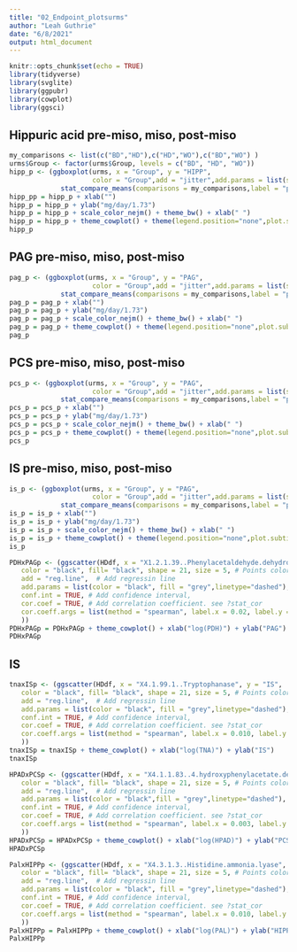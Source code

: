 ```yaml
---
title: "02_Endpoint_plotsurms"
author: "Leah Guthrie"
date: "6/8/2021"
output: html_document
---
```


```r
knitr::opts_chunk$set(echo = TRUE)
library(tidyverse)
library(svglite)
library(ggpubr)
library(cowplot)
library(ggsci)
```




## Hippuric acid pre-miso, miso, post-miso
```r
my_comparisons <- list(c("BD","HD"),c("HD","WO"),c("BD","WO") )
urms$Group <- factor(urms$Group, levels = c("BD", "HD", "WO"))
hipp_p <- (ggboxplot(urms, x = "Group", y = "HIPP",
                     color = "Group",add = "jitter",add.params = list(size = 2.5),bxp.errorbar = TRUE, subtitle = "HIPP") +
             stat_compare_means(comparisons = my_comparisons,label = "p.signif"))
hipp_pp = hipp_p + xlab("")
hipp_p = hipp_p + ylab("mg/day/1.73")
hipp_p = hipp_p + scale_color_nejm() + theme_bw() + xlab(" ") 
hipp_p = hipp_p + theme_cowplot() + theme(legend.position="none",plot.subtitle = element_text(hjust = 0.5))
hipp_p 
```


## PAG pre-miso, miso, post-miso
```r
pag_p <- (ggboxplot(urms, x = "Group", y = "PAG",
                     color = "Group",add = "jitter",add.params = list(size = 2.5),bxp.errorbar = TRUE, subtitle = "PAG") +
             stat_compare_means(comparisons = my_comparisons,label = "p.signif"))
pag_p = pag_p + xlab("")
pag_p = pag_p + ylab("mg/day/1.73")
pag_p = pag_p + scale_color_nejm() + theme_bw() + xlab(" ") 
pag_p = pag_p + theme_cowplot() + theme(legend.position="none",plot.subtitle = element_text(hjust = 0.5))
pag_p 
```

## PCS pre-miso, miso, post-miso
```r
pcs_p <- (ggboxplot(urms, x = "Group", y = "PAG",
                     color = "Group",add = "jitter",add.params = list(size = 2.5),bxp.errorbar = TRUE, subtitle = "PCS") +
             stat_compare_means(comparisons = my_comparisons,label = "p.signif"))
pcs_p = pcs_p + xlab("")
pcs_p = pcs_p + ylab("mg/day/1.73")
pcs_p = pcs_p + scale_color_nejm() + theme_bw() + xlab(" ") 
pcs_p = pcs_p + theme_cowplot() + theme(legend.position="none",plot.subtitle = element_text(hjust = 0.5))
pcs_p
```


## IS pre-miso, miso, post-miso
```r
is_p <- (ggboxplot(urms, x = "Group", y = "PAG",
                     color = "Group",add = "jitter",add.params = list(size = 2.5),bxp.errorbar = TRUE, subtitle = "IS") +
             stat_compare_means(comparisons = my_comparisons,label = "p.signif"))
is_p = is_p + xlab("")
is_p = is_p + ylab("mg/day/1.73")
is_p = is_p + scale_color_nejm() + theme_bw() + xlab(" ") 
is_p = is_p + theme_cowplot() + theme(legend.position="none",plot.subtitle = element_text(hjust = 0.5))
is_p
```


```r
PDHxPAGp <- (ggscatter(HDdf, x = "X1.2.1.39..Phenylacetaldehyde.dehydrogenase", y = "PAG",
   color = "black", fill= "black", shape = 21, size = 5, # Points color, shape and size
   add = "reg.line",  # Add regressin line
   add.params = list(color = "black", fill = "grey",linetype="dashed"), # Customize reg. line
   conf.int = TRUE, # Add confidence interval,
   cor.coef = TRUE, # Add correlation coefficient. see ?stat_cor
   cor.coeff.args = list(method = "spearman", label.x = 0.02, label.y = 50)
   ))
PDHxPAGp = PDHxPAGp + theme_cowplot() + xlab("log(PDH)") + ylab("PAG")
PDHxPAGp
```

## IS
```r
tnaxISp <- (ggscatter(HDdf, x = "X4.1.99.1..Tryptophanase", y = "IS",
   color = "black", fill= "black", shape = 21, size = 5, # Points color, shape and size
   add = "reg.line",  # Add regressin line
   add.params = list(color = "black", fill = "grey",linetype="dashed"), # Customize reg. line
   conf.int = TRUE, # Add confidence interval,
   cor.coef = TRUE, # Add correlation coefficient. see ?stat_cor
   cor.coeff.args = list(method = "spearman", label.x = 0.010, label.y = 50)
   ))
tnaxISp = tnaxISp + theme_cowplot() + xlab("log(TNA)") + ylab("IS")
tnaxISp
```

```r
HPADxPCSp <- (ggscatter(HDdf, x = "X4.1.1.83..4.hydroxyphenylacetate.decarboxylase", y = "PCS",
   color = "black", fill= "black", shape = 21, size = 5, # Points color, shape and size
   add = "reg.line",  # Add regressin line
   add.params = list(color = "black",fill = "grey",linetype="dashed"), # Customize reg. line
   conf.int = TRUE, # Add confidence interval,
   cor.coef = TRUE, # Add correlation coefficient. see ?stat_cor
   cor.coeff.args = list(method = "spearman", label.x = 0.003, label.y = 50)
   ))
HPADxPCSp = HPADxPCSp + theme_cowplot() + xlab("log(HPAD)") + ylab("PCS")
HPADxPCSp
```

```r
PalxHIPPp <- (ggscatter(HDdf, x = "X4.3.1.3..Histidine.ammonia.lyase", y = "HIPP",
   color = "black", fill= "black", shape = 21, size = 5, # Points color, shape and size
   add = "reg.line",  # Add regressin line
   add.params = list(color = "black", fill = "grey",linetype="dashed"), # Customize reg. line
   conf.int = TRUE, # Add confidence interval,
   cor.coef = TRUE, # Add correlation coefficient. see ?stat_cor
   cor.coeff.args = list(method = "spearman", label.x = 0.010, label.y = 180)
   ))
PalxHIPPp = PalxHIPPp + theme_cowplot() + xlab("log(PAL)") + ylab("HIPP")
PalxHIPPp
```






